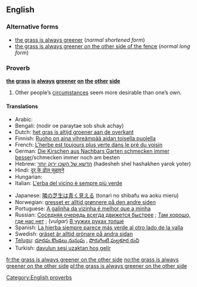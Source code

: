 ==English==

===Alternative forms===
* [[the grass is always greener]] (''normal shortened form'')
* [[the grass is always greener on the other side of the fence]] (''normal long form'')

===Proverb===
'''[[the]] [[grass]] [[is]] [[always]] [[green]]er [[on]] [[the]] [[other]] [[side]]'''

# Other people’s [[circumstance]]s seem more desirable than one’s own.

====Translations====
<!--Note: please provide EQUIVALENT IDIOMS in foreign languages - DO NOT TRANSLATE THE EXPRESSION WORD FOR WORD!-->
{{trans-top|desirability of other's circumstances}}
* Arabic: {{Arab|[[طبيخ الجارة نوّارة، وطبيخ أهل الدار مرار]]}}
* Bengali: (nodir oe paraytae sob shuk achay)
* Dutch: [[het gras is altijd groener aan de overkant]]
* Finnish: [[Ruoho on aina vihreämpää aidan toisella puolella]]
* French: [[L'herbe est toujours plus verte dans le pré du voisin]]
* German: [[Die Kirschen aus Nachbars Garten schmecken immer besser]]/schmecken immer noch am besten<!--literally: "the cherries from the neighbor's garden always taste better/still taste the best"-->
* Hebrew: [[הדשא של השכן ירוק יותר]] (hadesheh shel hashakhen yarok yoter)
* Hindi: [[दूर के ढोल सुहावने]]
* Hungarian: {{t|hu|a szomszéd rétje mindig zöldebb}}
* Italian: [[L'erba del vicino è sempre più verde]]
{{trans-mid}}
* Japanese: [[隣の芝生は青く見える]] (tonari no shibafu wa aoku mieru)
* Norwegian: [[gresset er alltid grønnere på den andre siden]]<!--the same as English, but also an idiom in Norwegian-->
* Portuguese: [[A galinha da vizinha é melhor que a minha]]
* Russian: [[Соседняя очередь всегда движется быстрее]]<!--literally: "the other queue always moves faster"-->; [[Там хорошо, где нас нет]]<!-- Things are good where we aren’t -->; (''vulgar'') [[В чужих руках толще]]<!--(one’s prick) gets thicker in someone else’s hands-->
* Spanish: [[La hierba siempre parece más verde al otro lado de la valla]]
* Swedish: [[gräset är alltid grönare på andra sidan]]<!--the same as English, but also an idiom in Swedish-->
* [[Telugu]]: [[దూరపు కొండలు నునుపు]]<!-- Distant hills look smooth -->, [[పొరుగింటి పుల్లకూర రుచి]]<!-- Even the sour curry of the neighbour tastes good-->
* Turkish: [[davulun sesi uzaktan hoş gelir]]<!-- a big drum sounds good only from afar -->
{{trans-bottom}}

[[Category:English proverbs]]

[[fr:the grass is always greener on the other side]]
[[no:the grass is always greener on the other side]]
[[pl:the grass is always greener on the other side]]